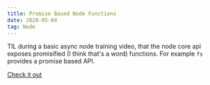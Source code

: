 ```yaml
---
title: Promise Based Node Functions
date: 2020-05-04
tag: Node
---
```


TIL during a basic async node training video, that the node core api exposes
promisified (I think that's a word) functions. For example `fs` provides a
promise based API.

[ Check it out ](https://nodejs.org/dist/latest-v10.x/docs/api/fs.html#fs_fs_promises_api)

